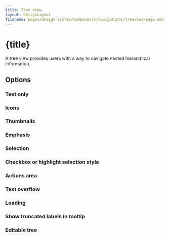 ```yaml
---
title: Tree view
layout: DesignLayout
filename: pages/design-system/components/navigations/treeview/page.mdx
---
```



# {title}

A tree view provides users with a way to navigate nested hierarchical information.

<MainView />

## Options 

### Text only

<OptionsView />

### Icons

<IconsView />

### Thumbnails

<ThumbnailsView />

### Emphasis

<EmphasisView />

### Selection

<SelectionView />

### Checkbox or highlight selection style

<SelectionStyleView />


### Actions area 

<ActionsAreaView />

### Text overflow

<TextOverflowView />

### Loading

<LoadingView />

### Show truncated labels in tooltip

<TooltipView />

### Editable tree

<EditableTreeView />
